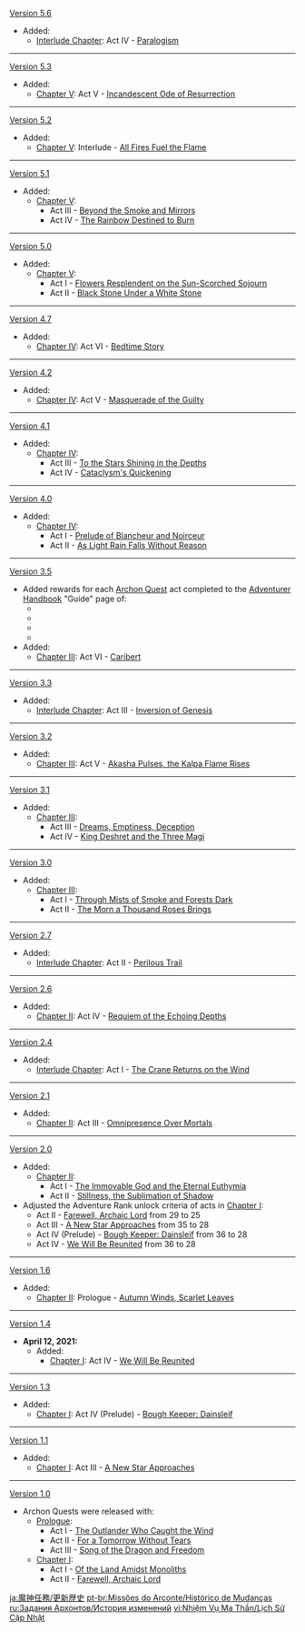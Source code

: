 {{Change History/Header}}
[[Version 5.6]]
* Added:
** [[Interlude Chapter]]: Act IV - [[Paralogism]]
----
[[Version 5.3]]
* Added:
** [[Chapter V]]: Act V - [[Incandescent Ode of Resurrection]]
----
[[Version 5.2]]
* Added:
** [[Chapter V]]: Interlude - [[All Fires Fuel the Flame]]
----
[[Version 5.1]]
* Added:
** [[Chapter V]]:
*** Act III - [[Beyond the Smoke and Mirrors]]
*** Act IV - [[The Rainbow Destined to Burn]]
----
[[Version 5.0]]
* Added:
** [[Chapter V]]:
*** Act I - [[Flowers Resplendent on the Sun-Scorched Sojourn]]
*** Act II - [[Black Stone Under a White Stone]]
----
[[Version 4.7]]
* Added:
** [[Chapter IV]]: Act VI - [[Bedtime Story]]
----
[[Version 4.2]]
* Added:
** [[Chapter IV]]: Act V - [[Masquerade of the Guilty]]
----
[[Version 4.1]]
* Added:
** [[Chapter IV]]:
*** Act III - [[To the Stars Shining in the Depths]]
*** Act IV - [[Cataclysm's Quickening]]
----
[[Version 4.0]]
* Added:
** [[Chapter IV]]:
*** Act I - [[Prelude of Blancheur and Noirceur]]
*** Act II - [[As Light Rain Falls Without Reason]]
----
[[Version 3.5]]
* Added rewards for each [[Archon Quest]] act completed to the [[Adventurer Handbook]] "Guide" page of:
** {{Item|Intertwined Fate|x=1}}
** {{Item|Hero's Wit|x=3}}
** {{Item|Sanctifying Essence|x=3}}
** {{Item|Mystic Enhancement Ore|x=6}}
* Added:
** [[Chapter III]]: Act VI - [[Caribert]]
----
[[Version 3.3]]
* Added:
** [[Interlude Chapter]]: Act III - [[Inversion of Genesis]]
----
[[Version 3.2]]
* Added:
** [[Chapter III]]: Act V - [[Akasha Pulses, the Kalpa Flame Rises]]
----
[[Version 3.1]]
* Added:
** [[Chapter III]]:
*** Act III - [[Dreams, Emptiness, Deception]]
*** Act IV - [[King Deshret and the Three Magi]]
----
[[Version 3.0]]
* Added:
** [[Chapter III]]:
*** Act I - [[Through Mists of Smoke and Forests Dark]]
*** Act II - [[The Morn a Thousand Roses Brings]]
----
[[Version 2.7]]
* Added:
** [[Interlude Chapter]]: Act II - [[Perilous Trail]]
----
[[Version 2.6]]
* Added:
** [[Chapter II]]: Act IV - [[Requiem of the Echoing Depths]]
----
[[Version 2.4]]
* Added:
** [[Interlude Chapter]]: Act I - [[The Crane Returns on the Wind]]
----
[[Version 2.1]]
* Added:
** [[Chapter II]]: Act III - [[Omnipresence Over Mortals]]
----
[[Version 2.0]]
* Added:
** [[Chapter II]]:
*** Act I - [[The Immovable God and the Eternal Euthymia]]
*** Act II - [[Stillness, the Sublimation of Shadow]]
* Adjusted the Adventure Rank unlock criteria of acts in [[Chapter I]]:
** Act II - [[Farewell, Archaic Lord]] from 29 to 25
** Act III - [[A New Star Approaches]] from 35 to 28
** Act IV (Prelude) - [[Bough Keeper: Dainsleif]] from 36 to 28
** Act IV - [[We Will Be Reunited]] from 36 to 28
----
[[Version 1.6]]
* Added:
** [[Chapter II]]: Prologue - [[Autumn Winds, Scarlet Leaves]]
----
[[Version 1.4]]
* '''April 12, 2021:'''
** Added:
*** [[Chapter I]]: Act IV - [[We Will Be Reunited]]
----
[[Version 1.3]]
* Added:
** [[Chapter I]]: Act IV (Prelude) - [[Bough Keeper: Dainsleif]]
----
[[Version 1.1]]
* Added:
** [[Chapter I]]: Act III - [[A New Star Approaches]]
----
[[Version 1.0]]
* Archon Quests were released with:
** [[Prologue]]:
*** Act I - [[The Outlander Who Caught the Wind]]
*** Act II - [[For a Tomorrow Without Tears]]
*** Act III - [[Song of the Dragon and Freedom]]
** [[Chapter I]]:
*** Act I - [[Of the Land Amidst Monoliths]]
*** Act II - [[Farewell, Archaic Lord]]
<noinclude>
[[ja:魔神任務/更新歴史]]
[[pt-br:Missões do Arconte/Histórico de Mudanças]]
[[ru:Задания Архонтов/История изменений]]
[[vi:Nhiệm Vụ Ma Thần/Lịch Sử Cập Nhật]]
</noinclude>